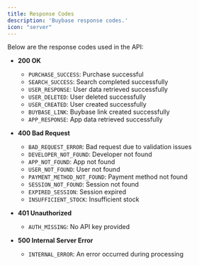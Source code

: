 ```yaml
---
title: Response Codes
description: 'Buybase response codes.'
icon: "server"
---
```


Below are the response codes used in the API:

- **200 OK**
  - `PURCHASE_SUCCESS`: Purchase successful
  - `SEARCH_SUCCESS`: Search completed successfully
  - `USER_RESPONSE`: User data retrieved successfully
  - `USER_DELETED`: User deleted successfully
  - `USER_CREATED`: User created successfully
  - `BUYBASE_LINK`: Buybase link created successfully
  - `APP_RESPONSE`: App data retrieved successfully

- **400 Bad Request**
  - `BAD_REQUEST_ERROR`: Bad request due to validation issues
  - `DEVELOPER_NOT_FOUND`: Developer not found
  - `APP_NOT_FOUND`: App not found
  - `USER_NOT_FOUND`: User not found
  - `PAYMENT_METHOD_NOT_FOUND`: Payment method not found
  - `SESSION_NOT_FOUND`: Session not found
  - `EXPIRED_SESSION`: Session expired
  - `INSUFFICIENT_STOCK`: Insufficient stock

- **401 Unauthorized**
  - `AUTH_MISSING`: No API key provided

- **500 Internal Server Error**
  - `INTERNAL_ERROR`: An error occurred during processing